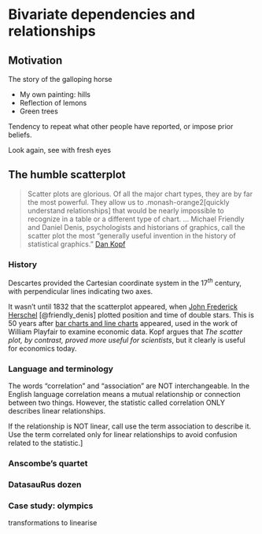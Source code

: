 # Bivariate dependencies and relationships

## Motivation

The story of the galloping horse

- My own painting: hills 
- Reflection of lemons
- Green trees

Tendency to repeat what other people have reported, or impose prior beliefs. 

Look again, see with fresh eyes

## The humble scatterplot

> Scatter plots are glorious. Of all the major chart types, they are by far the most powerful. They allow us to .monash-orange2[quickly understand relationships] that would be nearly impossible to recognize in a table or a different type of chart. ... Michael Friendly and Daniel Denis, psychologists and historians of graphics, call the scatter plot the most "generally useful invention in the history of statistical graphics." [Dan Kopf](https://qz.com/1235712/the-origins-of-the-scatter-plot-data-visualizations-greatest-invention/)

### History

Descartes provided the Cartesian coordinate system in the 17$^{th}$ century, with perpendicular lines indicating two axes. 

It wasn't until 1832 that the scatterplot appeared, when [John Frederick Herschel](http://www.datavis.ca/milestones/index.php?group=1800%2B) [@friendly_denis] plotted position and time of double stars.
This is 50 years after [bar charts and line charts](http://www.datavis.ca/milestones/index.php?group=1700s) appeared, used in the work of William Playfair to examine economic data. Kopf argues that *The scatter plot, by contrast, proved more useful for scientists*, but it clearly is useful for economics today.


### Language and terminology

The words "correlation" and "association" are NOT interchangeable. In the English language correlation means a mutual relationship or connection between two things. However, the statistic called correlation ONLY describes linear relationships. 

::: info
If the relationship is NOT linear, call use the term association to describe it. Use the term correlated only for linear relationships to avoid confusion related to the statistic.]
:::

### Anscombe's quartet

### DatasauRus dozen

### Case study: olympics





transformations to linearise
